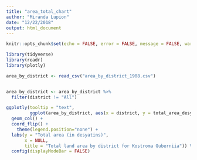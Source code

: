 ```yaml
---
title: "area_total_chart"
author: "Miranda Lupion"
date: "12/22/2018"
output: html_document
---
```


```r
knitr::opts_chunk$set(echo = FALSE, error = FALSE, message = FALSE, warning = FALSE)

library(tidyverse)
library(readr)
library(plotly)
```

```r

area_by_district <- read_csv("area_by_district_1908.csv")


area_by_district <- area_by_district %>%
  filter(district != "All")

ggplotly(tooltip = "text", 
         ggplot(area_by_district, aes(x = district, y = total_area_desyatin, fill = district, text = total_area_desyatin)) +
  geom_col() +
  coord_flip() +
    theme(legend.position="none") +
  labs(y = "Total area (in desyatins)", 
       x = NULL, 
       title = "Total land area by district for Kostroma Guberniia")) %>% 
  config(displayModeBar = FALSE)
  
```

